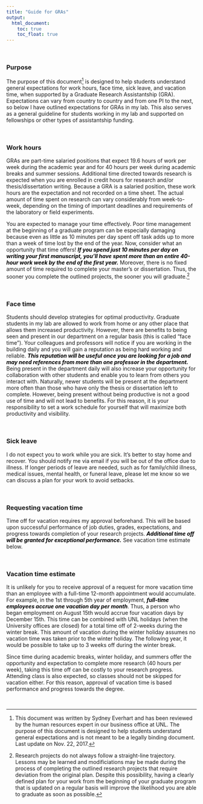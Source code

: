 ```yaml
---
title: "Guide for GRAs"
output:
  html_document:
    toc: true
    toc_float: true
---
```


<br>

### Purpose
The purpose of this document[^1] is designed to help students understand general expectations for work hours, face time, sick leave, and vacation time, when supported by a Graduate Research Assistantship (GRA). Expectations can vary from country to country and from one PI to the next, so below I have outlined expectations for GRAs in my lab.  This also serves as a general guideline for students working in my lab and supported on fellowships or other types of assistantship funding.  

<br>
  
### Work hours

GRAs are part-time salaried positions that expect 19.6 hours of work per week during the academic year and for 40 hours per week during academic breaks and summer sessions.  Additional time directed towards research is expected when you are enrolled in credit hours for research and/or thesis/dissertation writing.  Because a GRA is a salaried position, these work hours are the expectation and not recorded on a time sheet.  The actual amount of time spent on research can vary considerably from week-to-week, depending on the timing of important deadlines and requirements of the laboratory or field experiments.  

You are expected to manage your time effectively.  Poor time management at the beginning of a graduate program can be especially damaging because even as little as 10 minutes per day spent off task adds up to more than a week of time lost by the end of the year.  Now, consider what an opportunity that time offers!  **_<span style="color:black">If you spend just 10 minutes per day on writing your first manuscript, you’ll have spent more than an entire 40-hour work week by the end of the first year.</span>_** Moreover, there is no fixed amount of time required to complete your master's or dissertation. Thus, the sooner you complete the outlined projects, the sooner you will graduate.[^2]

<br>

### Face time

Students should develop strategies for optimal productivity.  Graduate students in my lab are allowed to work from home or any other place that allows them increased productivity.  However, there are benefits to being seen and present in our department on a regular basis (this is called “face time”).  Your colleagues and professors will notice if you are working in the building daily and you will gain a reputation as being hard working and reliable. **_<span style="color:black">This reputation will be useful once you are looking for a job and may need references from more than one professor in the department.</span>_** Being present in the department daily will also increase your opportunity for collaboration with other students and enable you to learn from others you interact with.  Naturally, newer students will be present at the department more often than those who have only the thesis or dissertation left to complete.  However, being present without being productive is not a good use of time and will not lead to benefits.  For this reason, it is your responsibility to set a work schedule for yourself that will maximize both productivity and visibility. 

<br>

### Sick leave

I do not expect you to work while you are sick.  It’s better to stay home and recover.  You should notify me via email if you will be out of the office due to illness.  If longer periods of leave are needed, such as for family/child illness, medical issues, mental health, or funeral leave, please let me know so we can discuss a plan for your work to avoid setbacks.

<br>

### Requesting vacation time 

Time off for vacation requires my approval beforehand.  This will be based upon successful performance of job duties, grades, expectations, and progress towards completion of your research projects.  **_<span style="color:black">Additional time off will be granted for exceptional performance.</span>_** See vacation time estimate below.

<br>

### Vacation time estimate

It is unlikely for you to receive approval of a request for more vacation time than an employee with a full-time 12-month appointment would accumulate.  For example, in the 1st through 5th year of employment, **_<span style="color:black">full-time employees accrue one vacation day per month</span>_**. Thus, a person who began employment on August 15th would accrue four vacation days by December 15th.  This time can be combined with UNL holidays (when the University offices are closed) for a total time off of 2-weeks during the winter break.  This amount of vacation during the winter holiday assumes no vacation time was taken prior to the winter holiday.  The following year, it would be possible to take up to 3 weeks off during the winter break.  

Since time during academic breaks, winter holiday, and summers offer the opportunity and expectation to complete more research (40 hours per week), taking this time off can be costly to your research progress.  Attending class is also expected, so classes should not be skipped for vacation either.  For this reason, approval of vacation time is based performance and progress towards the degree.

<br>

[^1]: This document was written by Sydney Everhart and has been reviewed by the human resources expert in our business office at UNL.  The purpose of this document is designed to help students understand general expectations and is not meant to be a legally binding document.  Last update on Nov. 22, 2017.

[^2]: Research projects do not always follow a straight-line trajectory. Lessons may be learned and modificiations may be made during the process of completing the outlined research projects that require deviation from the original plan. Despite this possibility, having a clearly defined plan for your work from the beginning of your graduate program that is updated on a regular basis will improve the likelihood you are able to graduate as soon as possible.